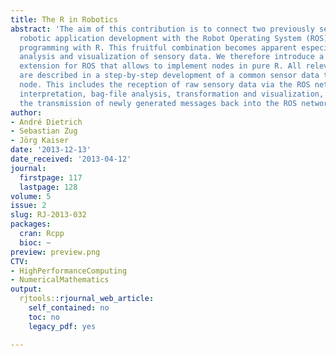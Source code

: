 ```yaml
---
title: The R in Robotics
abstract: 'The aim of this contribution is to connect two previously separated worlds:
  robotic application development with the Robot Operating System (ROS) and statistical
  programming with R. This fruitful combination becomes apparent especially in the
  analysis and visualization of sensory data. We therefore introduce a new language
  extension for ROS that allows to implement nodes in pure R. All relevant aspects
  are described in a step-by-step development of a common sensor data transformation
  node. This includes the reception of raw sensory data via the ROS network, message
  interpretation, bag-file analysis, transformation and visualization, as well as
  the transmission of newly generated messages back into the ROS network.'
author:
- André Dietrich
- Sebastian Zug
- Jörg Kaiser
date: '2013-12-13'
date_received: '2013-04-12'
journal:
  firstpage: 117
  lastpage: 128
volume: 5
issue: 2
slug: RJ-2013-032
packages:
  cran: Rcpp
  bioc: ~
preview: preview.png
CTV:
- HighPerformanceComputing
- NumericalMathematics
output:
  rjtools::rjournal_web_article:
    self_contained: no
    toc: no
    legacy_pdf: yes

---
```

